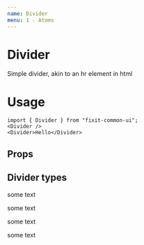 ```yaml
---
name: Divider
menu: 1 - Atoms
---
```


# Divider
Simple divider, akin to an hr element in html

# Usage
```tsx
import { Divider } from "fixit-common-ui";
<Divider />
<Divider>Hello</Divider>
```

## Props
<Props of={Divider}></Props>

## Divider types
<Playground>
<Divider />

<Divider small/>

<Divider faded/>

<Divider small faded/>

<Divider>some text</Divider>

<Divider small>some text</Divider>

<Divider faded>some text</Divider>

<Divider small faded>some text</Divider>
</Playground>
